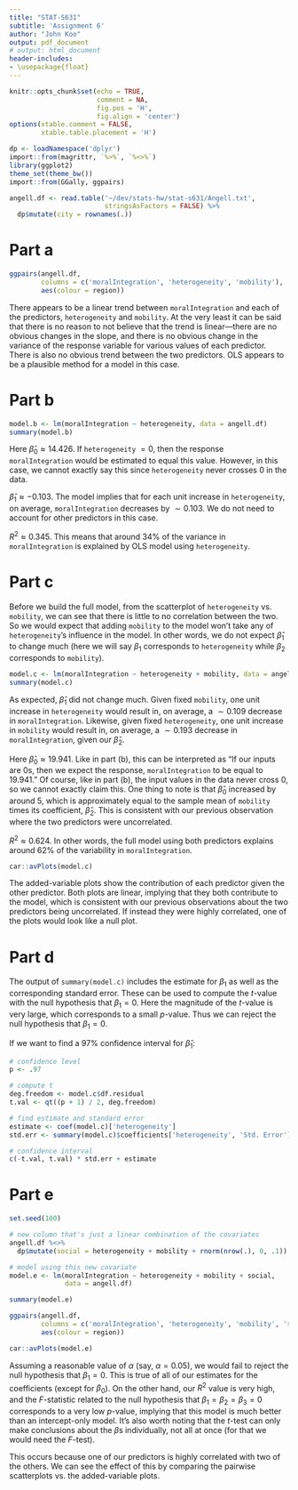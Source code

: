 ```yaml
---
title: "STAT-S631"
subtitle: 'Assignment 6'
author: "John Koo"
output: pdf_document
# output: html_document
header-includes:
- \usepackage{float}
---
```


```r
knitr::opts_chunk$set(echo = TRUE, 
                      comment = NA, 
                      fig.pos = 'H', 
                      fig.align = 'center')
options(xtable.comment = FALSE, 
        xtable.table.placement = 'H')
```

```r
dp <- loadNamespace('dplyr')
import::from(magrittr, `%>%`, `%<>%`)
library(ggplot2)
theme_set(theme_bw())
import::from(GGally, ggpairs)
```

```r
angell.df <- read.table('~/dev/stats-hw/stat-s631/Angell.txt', 
                        stringsAsFactors = FALSE) %>% 
  dp$mutate(city = rownames(.))
```

# Part a

```r
ggpairs(angell.df, 
        columns = c('moralIntegration', 'heterogeneity', 'mobility'), 
        aes(colour = region))
```

There appears to be a linear trend between `moralIntegration` and each of the 
predictors, `heterogeneity` and `mobility`. At the very least it can be said 
that there is no reason to not believe that the trend is linear---there are no 
obvious changes in the slope, and there is no obvious change in the variance 
of the response variable for various values of each predictor. There is also no obvious trend between the two predictors. OLS appears to be a plausible method for a 
model in this case.

# Part b

```r
model.b <- lm(moralIntegration ~ heterogeneity, data = angell.df)
summary(model.b)
```

Here $\hat{\beta}_0 \approx 14.426$. If `heterogeneity` $= 0$, then the 
response `moralIntegration` would be estimated to equal this value. However, in 
this case, we cannot exactly say this since `heterogeneity` never crosses $0$ 
in the data.

$\hat{\beta}_1 \approx -0.103$. The model implies that for each unit increase in 
`heterogeneity`, on average, `moralIntegration` decreases by $\sim 0.103$. We do 
not need to account for other predictors in this case. 

$R^2 \approx 0.345$. This means that around 34\% of the variance in 
`moralIntegration` is explained by OLS model using `heterogeneity`. 

# Part c

Before we build the full model, from the scatterplot of `heterogeneity` vs. 
`mobility`, we can see that there is little to no correlation between the two. 
So we would expect that adding `mobility` to the model won't take any of 
`heterogeneity`'s influence in the model. In other words, we do not expect 
$\hat{\beta}_1$ to change much (here we will say $\beta_1$ corresponds to 
`heterogeneity` while $\beta_2$ corresponds to `mobility`).

```r
model.c <- lm(moralIntegration ~ heterogeneity + mobility, data = angell.df)
summary(model.c)
```

As expected, $\hat{\beta}_1$ did not change much. Given fixed `mobility`, 
one unit increase in `heterogeneity` would result in, on average, a 
$\sim 0.109$ decrease in `moralIntegration`. Likewise, given fixed 
`heterogeneity`, one unit increase in `mobility` would result in, on average, a 
$\sim 0.193$ decrease in `moralIntegration`, given our $\hat{\beta}_2$. 

Here $\hat{\beta}_0 \approx 19.941$. Like in part (b), this can be interpreted 
as "If our inputs are 0s, then we expect the response, `moralIntegration` to be 
equal to 19.941." Of course, like in part (b), the input values in the data 
never cross 0, so we cannot exactly claim this. One thing to note is that 
$\hat{\beta}_0$ increased by around 5, which is approximately equal to the 
sample mean of `mobility` times its coefficient, $\hat{\beta}_2$. This is 
consistent with our previous observation where the two predictors were 
uncorrelated.

$R^2 \approx 0.624$. In other words, the full model using both predictors 
explains around 62\% of the variability in `moralIntegration`. 

```r
car::avPlots(model.c)
```

The added-variable plots show the contribution of each predictor given the 
other predictor. Both plots are linear, implying that they both contribute to 
the model, which is consistent with our previous observations about the two 
predictors being uncorrelated. If instead they were highly correlated, one of 
the plots would look like a null plot.

# Part d

The output of `summary(model.c)` includes the estimate for $\beta_1$ as well as 
the corresponding standard error. These can be used to compute the $t$-value 
with the null hypothesis that $\beta_1 = 0$. Here the magnitude of the 
$t$-value is very large, which corresponds to a small $p$-value. Thus we can 
reject the null hypothesis that $\beta_1 = 0$. 

If we want to find a 97\% confidence interval for $\hat{\beta}_1$:

```r
# confidence level
p <- .97

# compute t
deg.freedom <- model.c$df.residual
t.val <- qt((p + 1) / 2, deg.freedom)

# find estimate and standard error
estimate <- coef(model.c)['heterogeneity']
std.err <- summary(model.c)$coefficients['heterogeneity', 'Std. Error']

# confidence interval
c(-t.val, t.val) * std.err + estimate
```

# Part e

```r
set.seed(100)

# new column that's just a linear combination of the covariates
angell.df %<>% 
  dp$mutate(social = heterogeneity + mobility + rnorm(nrow(.), 0, .1))

# model using this new covariate
model.e <- lm(moralIntegration ~ heterogeneity + mobility + social, 
              data = angell.df)

summary(model.e)

ggpairs(angell.df, 
        columns = c('moralIntegration', 'heterogeneity', 'mobility', 'social'), 
        aes(colour = region))

car::avPlots(model.e)
```

Assuming a reasonable value of $\alpha$ (say, $\alpha = 0.05$), we would 
fail to reject the null hypothesis that $\beta_1 = 0$. This is true of all 
of our estimates for the coefficients (except for $\beta_0$). On the other 
hand, our $R^2$ value is very high, and the $F$-statistic related to the 
null hypothesis that $\beta_1 = \beta_2 = \beta_3 = 0$ corresponds to a very 
low $p$-value, implying that this model is much better than an intercept-only 
model. It's also worth noting that the $t$-test can only make conclusions about 
the $\beta$s individually, not all at once (for that we would need the 
$F$-test).

This occurs because one of our predictors is highly correlated with two of 
the others. We can see the effect of this by comparing the pairwise 
scatterplots vs. the added-variable plots. 